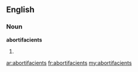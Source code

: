 ==English==

===Noun===
'''abortifacients'''

# {{plural of|[[abortifacient]]}}

[[ar:abortifacients]]
[[fr:abortifacients]]
[[my:abortifacients]]